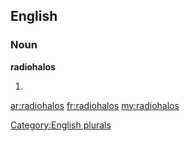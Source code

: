 ==English==

===Noun===
'''radiohalos'''

# {{plural of|[[radiohalo]]}}

[[Category:English plurals]]

[[ar:radiohalos]]
[[fr:radiohalos]]
[[my:radiohalos]]